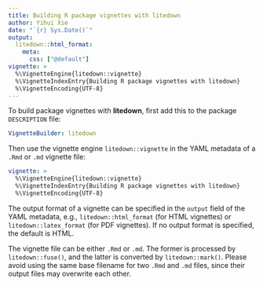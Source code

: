 ```yaml
---
title: Building R package vignettes with litedown
author: Yihui Xie
date: "`{r} Sys.Date()`"
output:
  litedown::html_format:
    meta:
      css: ["@default"]
vignette: >
  %\VignetteEngine{litedown::vignette}
  %\VignetteIndexEntry{Building R package vignettes with litedown}
  %\VignetteEncoding{UTF-8}
---
```


To build package vignettes with **litedown**, first add this to the package
`DESCRIPTION` file:

``` yaml
VignetteBuilder: litedown
```

Then use the vignette engine `litedown::vignette` in the YAML metadata of a
`.Rmd` or `.md` vignette file:

``` yaml
vignette: >
  %\VignetteEngine{litedown::vignette}
  %\VignetteIndexEntry{Building R package vignettes with litedown}
  %\VignetteEncoding{UTF-8}
```

The output format of a vignette can be specified in the `output` field of the
YAML metadata, e.g., `litedown::html_format` (for HTML vignettes) or
`litedown::latex_format` (for PDF vignettes). If no output format is specified,
the default is HTML.

The vignette file can be either `.Rmd` or `.md`. The former is processed by
`litedown::fuse()`, and the latter is converted by `litedown::mark()`. Please
avoid using the same base filename for two `.Rmd` and `.md` files, since their
output files may overwrite each other.
